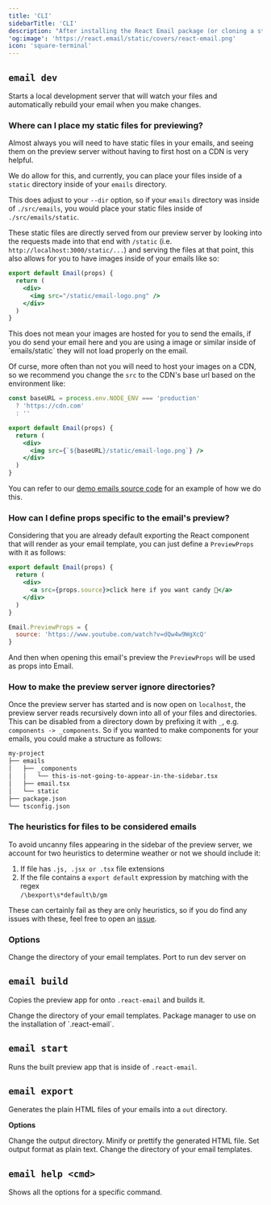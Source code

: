 ```yaml
---
title: 'CLI'
sidebarTitle: 'CLI'
description: "After installing the React Email package (or cloning a starter), you can start using the command line interface (CLI)."
'og:image': 'https://react.email/static/covers/react-email.png'
icon: 'square-terminal'
---
```


## `email dev`

Starts a local development server that will watch your files and automatically rebuild your email when you make changes.

### Where can I place my static files for previewing?

Almost always you will need to have static files in your emails, and seeing
them on the preview server without having to first host on a CDN is very helpful.

We do allow for this, and currently, you can place your files inside of a `static` 
directory inside of your `emails` directory. 

This does adjust to your `--dir` option, so if your `emails` directory was inside
of `./src/emails`, you would place your static files inside of `./src/emails/static`.

These static files are directly served from our preview server by looking into the
requests made into that end with `/static` (i.e. `http://localhost:3000/static/...`) and serving the files at that point,
this also allows for you to have images inside of your emails like so:

```jsx
export default Email(props) {
  return (
    <div>
      <img src="/static/email-logo.png" />
    </div>
  )
}
```

<Info>
  This does not mean your images are hosted for you to send the emails,
  if you do send your email here and you are using a image or similar inside of `emails/static`
  they will not load properly on the email.
</Info>

Of curse, more often than not you will need to host your images on a CDN, so we recommend
you change the `src` to the CDN's base url based on the environment like:

```jsx
const baseURL = process.env.NODE_ENV === 'production' 
  ? 'https://cdn.com' 
  : ''

export default Email(props) {
  return (
    <div>
      <img src={`${baseURL}/static/email-logo.png`} />
    </div>
  )
}
```

You can refer to our [demo emails source code](https://demo.react.email/preview/vercel-invite-user.tsx?view=source) for an example of how we do this.

### How can I define props specific to the email's preview?

Considering that you are already default exporting the React component
that will render as your email template, you can just define a `PreviewProps` with it as follows:

```jsx
export default Email(props) {
  return (
    <div>
      <a src={props.source}>click here if you want candy 👀</a>
    </div>
  )
}

Email.PreviewProps = {
  source: 'https://www.youtube.com/watch?v=dQw4w9WgXcQ'
}
```

And then when opening this email's preview the `PreviewProps` 
will be used as props into Email.

### How to make the preview server ignore directories?

Once the preview server has started and is now open on `localhost`, the preview server
reads recursively down into all of your files and directories. This can be disabled
from a directory down by prefixing it with `_`, e.g. `components -> _components`. So if you wanted
to make components for your emails, you could make a structure as follows:

```bash
my-project
├── emails
│   ├── _components
│   │   └── this-is-not-going-to-appear-in-the-sidebar.tsx
│   ├── email.tsx
│   └── static
├── package.json
└── tsconfig.json
```

### The heuristics for files to be considered emails

To avoid uncanny files appearing in the sidebar of the preview server,
we account for two heuristics to determine weather or not we should
include it:

1. If file has `.js, .jsx or .tsx` file extensions
2. If the file contains a `export default` expression by matching with the regex <br/>
`/\bexport\s*default\b/gm`

These can certainly fail as they are only heuristics, so if you do find
any issues with these, feel free to open an [issue](https://github.com/resend/react-email/issues).

### Options

<ResponseField name="--dir" type="string" default="emails">
  Change the directory of your email templates.
</ResponseField>
<ResponseField name="--port" type="string" default="3000">
  Port to run dev server on
</ResponseField>

## `email build`

Copies the preview app for onto `.react-email` and builds it.

<ResponseField name="--dir" type="string" default="emails">
  Change the directory of your email templates.
</ResponseField>
<ResponseField name="--packageManager" type="string" default="npm">
  Package manager to use on the installation of `.react-email`.
</ResponseField>

## `email start`

Runs the built preview app that is inside of `.react-email`.

## `email export`

Generates the plain HTML files of your emails into a `out` directory.

**Options**

<ResponseField name="--outDir" type="string" default="out">
  Change the output directory.
</ResponseField>
<ResponseField name="--pretty" type="boolean" default="false">
  Minify or prettify the generated HTML file.
</ResponseField>
<ResponseField name="--plainText" type="boolean" default="false">
  Set output format as plain text.
</ResponseField>
<ResponseField name="--dir" type="string" default="emails">
  Change the directory of your email templates.
</ResponseField>

## `email help <cmd>`

Shows all the options for a specific command.
